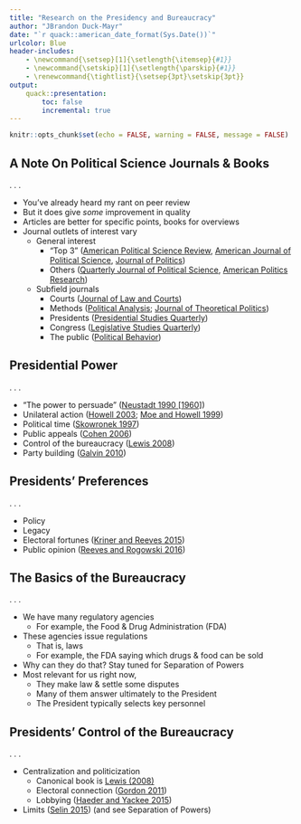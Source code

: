 ```yaml
---
title: "Research on the Presidency and Bureaucracy"
author: "JBrandon Duck-Mayr"
date: "`r quack::american_date_format(Sys.Date())`"
urlcolor: Blue
header-includes:
    - \newcommand{\setsep}[1]{\setlength{\itemsep}{#1}}
    - \newcommand{\setskip}[1]{\setlength{\parskip}{#1}}
    - \renewcommand{\tightlist}{\setsep{3pt}\setskip{3pt}}
output:
    quack::presentation:
        toc: false
        incremental: true
---
```


```r
knitr::opts_chunk$set(echo = FALSE, warning = FALSE, message = FALSE)
```

## A Note On Political Science Journals & Books

. . .

- You've already heard my rant on peer review
- But it does give *some* improvement in quality
- Articles are better for specific points, books for overviews
- Journal outlets of interest vary
  + General interest
    * "Top 3" ([American Political Science Review](https://www.cambridge.org/core/journals/american-political-science-review), [American Journal of Political Science](https://ajps.org/), [Journal of Politics](https://www.journals.uchicago.edu/toc/jop/current))
    * Others ([Quarterly Journal of Political Science](https://www.nowpublishers.com/QJPS), [American Politics Research](https://journals.sagepub.com/home/apr))
  + Subfield journals
    * Courts ([Journal of Law and Courts](https://www.cambridge.org/core/journals/journal-of-law-and-courts))
    * Methods ([Political Analysis](https://www.cambridge.org/core/journals/political-analysis); [Journal of Theoretical Politics](https://journals.sagepub.com/home/jtp))
    * Presidents ([Presidential Studies Quarterly](https://onlinelibrary.wiley.com/journal/17415705))
    * Congress ([Legislative Studies Quarterly](https://onlinelibrary.wiley.com/journal/19399162))
    * The public ([Political Behavior](https://link.springer.com/journal/11109))

## Presidential Power

. . .

- "The power to persuade" ([Neustadt 1990 [1960]](https://search.lib.utexas.edu/permalink/01UTAU_INST/be14ds/alma991048705959706011))
- Unilateral action ([Howell 2003](https://search.lib.utexas.edu/permalink/01UTAU_INST/be14ds/alma991058328596006011); [Moe and Howell 1999](https://search.lib.utexas.edu/permalink/01UTAU_INST/apl7st/cdi_jstor_primary_3554947))
- Political time ([Skowronek 1997](https://a.co/d/0ZDwENg))
- Public appeals ([Cohen 2006](https://search.lib.utexas.edu/permalink/01UTAU_INST/apl7st/cdi_proquest_miscellaneous_59734247))
- Control of the bureaucracy ([Lewis 2008](https://search.lib.utexas.edu/permalink/01UTAU_INST/be14ds/alma991057980406106011))
- Party building ([Galvin 2010](https://search.lib.utexas.edu/permalink/01UTAU_INST/be14ds/alma991057982656606011))

## Presidents' Preferences

. . .

- Policy
- Legacy
- Electoral fortunes ([Kriner and Reeves 2015](https://search.lib.utexas.edu/permalink/01UTAU_INST/be14ds/alma991057993137606011))
- Public opinion ([Reeves and Rogowski 2016](https://search.lib.utexas.edu/permalink/01UTAU_INST/apl7st/cdi_uchicagopress_journals_683433))

## The Basics of the Bureaucracy

. . .

- We have many regulatory agencies
  + For example, the Food & Drug Administration (FDA)
- These agencies issue regulations
  + That is, laws
  + For example, the FDA saying which drugs & food can be sold
- Why can they do that? Stay tuned for Separation of Powers
- Most relevant for us right now,
  + They make law & settle some disputes
  + Many of them answer ultimately to the President
  + The President typically selects key personnel

## Presidents' Control of the Bureaucracy

. . .

- Centralization and politicization
  * Canonical book is [Lewis (2008)](https://search.lib.utexas.edu/permalink/01UTAU_INST/be14ds/alma991057980406106011)
  * Electoral connection ([Gordon 2011](https://search.lib.utexas.edu/permalink/01UTAU_INST/apl7st/cdi_crossref_primary_10_1017_S0003055411000438))
  * Lobbying ([Haeder and Yackee 2015](https://search.lib.utexas.edu/permalink/01UTAU_INST/apl7st/cdi_proquest_miscellaneous_1738474257))
- Limits ([Selin 2015](https://search.lib.utexas.edu/permalink/01UTAU_INST/apl7st/cdi_crossref_primary_10_1111_ajps_12161)) (and see Separation of Powers)

